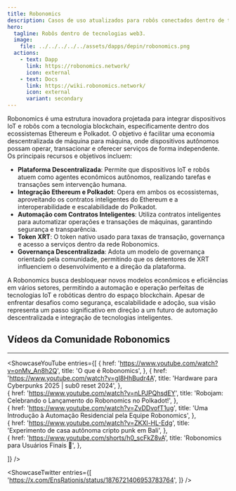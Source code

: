 ```yaml
---
title: Robonomics
description: Casos de uso atualizados para robôs conectados dentro de tecnologias web3.
hero:
  tagline: Robôs dentro de tecnologias web3.
  image: 
    file: ../../../../../assets/dapps/depin/robonomics.png
  actions:
    - text: Dapp
      link: https://robonomics.network/
      icon: external
    - text: Docs
      link: https://wiki.robonomics.network/
      icon: external
      variant: secondary
---
```



Robonomics é uma estrutura inovadora projetada para integrar dispositivos IoT e robôs com a tecnologia blockchain, especificamente dentro dos ecossistemas Ethereum e Polkadot. O objetivo é facilitar uma economia descentralizada de máquina para máquina, onde dispositivos autônomos possam operar, transacionar e oferecer serviços de forma independente. Os principais recursos e objetivos incluem:

- **Plataforma Descentralizada**: Permite que dispositivos IoT e robôs atuem como agentes econômicos autônomos, realizando tarefas e transações sem intervenção humana.
- **Integração Ethereum e Polkadot**: Opera em ambos os ecossistemas, aproveitando os contratos inteligentes do Ethereum e a interoperabilidade e escalabilidade do Polkadot.
- **Automação com Contratos Inteligentes**: Utiliza contratos inteligentes para automatizar operações e transações de máquinas, garantindo segurança e transparência.
- **Token XRT**: O token nativo usado para taxas de transação, governança e acesso a serviços dentro da rede Robonomics.
- **Governança Descentralizada**: Adota um modelo de governança orientado pela comunidade, permitindo que os detentores de XRT influenciem o desenvolvimento e a direção da plataforma.

A Robonomics busca desbloquear novos modelos econômicos e eficiências em vários setores, permitindo a automação e operação perfeitas de tecnologias IoT e robóticas dentro do espaço blockchain. Apesar de enfrentar desafios como segurança, escalabilidade e adoção, sua visão representa um passo significativo em direção a um futuro de automação descentralizada e integração de tecnologias inteligentes.

## Vídeos da Comunidade Robonomics
------------
<ShowcaseYouTube
  entries={[
    {
      href: 'https://www.youtube.com/watch?v=onMv_An8h2Q',
      title: 'O que é Robonomics',
    }, 
        {
      href: 'https://www.youtube.com/watch?v=gI8HhBudr4A',
      title: 'Hardware para Cyberpunks 2025 | sub0 reset 2024',
    },  
        {
      href: 'https://www.youtube.com/watch?v=nLPJPQhsdEY',
      title: 'Robojam: Celebrando o Lançamento do Robonomics no Polkadot!',
    },  
        {
      href: 'https://www.youtube.com/watch?v=ZvDDvofT1ug',
      title: 'Uma Introdução à Automação Residencial pela Equipe Robonomics',
    },   
            {
      href: 'https://www.youtube.com/watch?v=ZKXl-HL-Edg',
      title: 'Experimento de casa autônoma cripto punk em Bali',
    },   
            {
      href: 'https://www.youtube.com/shorts/h0_scFkZ8vA',
      title: 'Robonomics para Usuários Finais 👀',
    },   
  
  ]} 
  />

  <ShowcaseTwitter
  entries={[
    'https://x.com/EnsRationis/status/1876721406953783764',
  ]}
/>

 <script async src="https://platform.twitter.com/widgets.js" charset="utf-8"></script>
